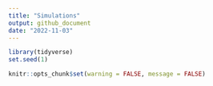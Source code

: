 ```yaml
---
title: "Simulations"
output: github_document
date: "2022-11-03"
---
```


```r
library(tidyverse)
set.seed(1)

knitr::opts_chunk$set(warning = FALSE, message = FALSE)
```

## 
